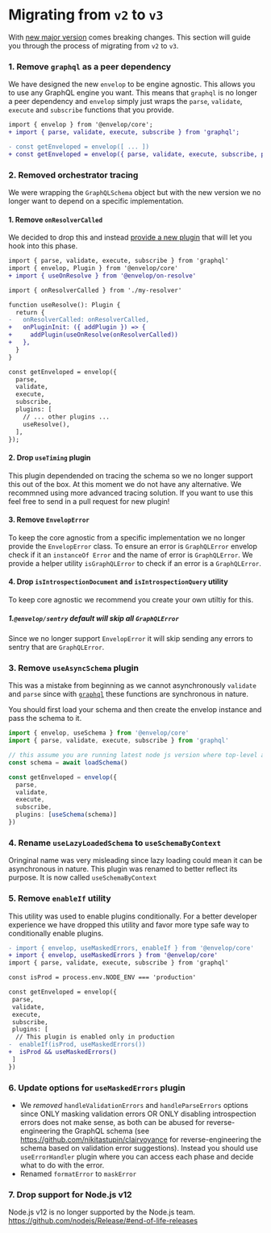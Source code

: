 # Migrating from `v2` to `v3`

With [new major version](https://github.com/n1ru4l/envelop/pull/1487) comes breaking changes. This section will guide you through the process of migrating from `v2` to `v3`.

### 1. Remove `graphql` as a peer dependency

We have designed the new `envelop` to be engine agnostic. This allows you to use any GraphQL engine you want. This means that `graphql` is no longer a peer dependency and `envelop` simply just wraps the `parse`, `validate`, `execute` and `subscribe` functions that you provide.

```diff
import { envelop } from '@envelop/core';
+ import { parse, validate, execute, subscribe } from 'graphql';

- const getEnveloped = envelop([ ... ])
+ const getEnveloped = envelop({ parse, validate, execute, subscribe, plugins: [ ... ] })
```

### 2. Removed orchestrator tracing

We were wrapping the `GraphQLSchema` object but with the new version we no longer want to depend on a specific implementation.

#### 1. Remove `onResolverCalled`

We decided to drop this and instead [provide a new plugin](https://github.com/n1ru4l/envelop/pull/1500) that will let you hook into this phase.

```diff
import { parse, validate, execute, subscribe } from 'graphql'
import { envelop, Plugin } from '@envelop/core'
+ import { useOnResolve } from '@envelop/on-resolve'

import { onResolverCalled } from './my-resolver'

function useResolve(): Plugin {
  return {
-   onResolverCalled: onResolverCalled,
+   onPluginInit: ({ addPlugin }) => {
+     addPlugin(useOnResolve(onResolverCalled))
+   },
  }
}

const getEnveloped = envelop({
  parse,
  validate,
  execute,
  subscribe,
  plugins: [
    // ... other plugins ...
    useResolve(),
  ],
});
```

#### 2. Drop `useTiming` plugin

This plugin dependended on tracing the schema so we no longer support this out of the box. At this moment we do not have any alternative. We recommned using more advanced tracing solution. If you want to use this feel free to send in a pull request for new plugin!

#### 3. Remove `EnvelopError`

To keep the core agnostic from a specific implementation we no longer provide the `EnvelopError` class. To ensure an error is `GraphQLError` envelop check if it an `instanceOf Error` and the name of error is `GraphQLError`. We provide a helper utility `isGraphQLError` to check if an error is a `GraphQLError`.

#### 4. Drop `isIntrospectionDocument` and `isIntrospectionQuery` utility

To keep core agnostic we recommend you create your own utiltiy for this.

##### 1.`@envelop/sentry` default will skip all `GraphQLError`

Since we no longer support `EnvelopError` it will skip sending any errors to sentry that are `GraphQLError`.

### 3. Remove `useAsyncSchema` plugin

This was a mistake from beginning as we cannot asynchronously `validate` and `parse` since with [`graphql`](https://github.com/graphql/graphql-js) these functions are synchronous in nature.

You should first load your schema and then create the envelop instance and pass the schema to it.

```ts
import { envelop, useSchema } from '@envelop/core'
import { parse, validate, execute, subscribe } from 'graphql'

// this assume you are running latest node js version where top-level await is supported
const schema = await loadSchema()

const getEnveloped = envelop({
  parse,
  validate,
  execute,
  subscribe,
  plugins: [useSchema(schema)]
})
```

### 4. Rename `useLazyLoadedSchema` to `useSchemaByContext`

Oringinal name was very misleading since lazy loading could mean it can be asynchronous in nature. This plugin was renamed to better reflect its purpose. It is now called `useSchemaByContext`

### 5. Remove `enableIf` utility

This utility was used to enable plugins conditionally. For a better developer experience we have dropped this utility and favor more type safe way to conditionally enable plugins.

```diff
- import { envelop, useMaskedErrors, enableIf } from '@envelop/core'
+ import { envelop, useMaskedErrors } from '@envelop/core'
import { parse, validate, execute, subscribe } from 'graphql'

const isProd = process.env.NODE_ENV === 'production'

const getEnveloped = envelop({
 parse,
 validate,
 execute,
 subscribe,
 plugins: [
  // This plugin is enabled only in production
-  enableIf(isProd, useMaskedErrors())
+  isProd && useMaskedErrors()
 ]
})
```

### 6. Update options for `useMaskedErrors` plugin

- We _removed_ `handleValidationErrors` and `handleParseErrors` options since ONLY masking validation errors OR ONLY disabling introspection errors does not make sense, as both can be abused for reverse-engineering the GraphQL schema (see https://github.com/nikitastupin/clairvoyance for reverse-engineering the schema based on validation error suggestions). Instead you should use `useErrorHandler` plugin where you can access each phase and decide what to do with the error.
- Renamed `formatError` to `maskError`

### 7. Drop support for Node.js v12

Node.js v12 is no longer supported by the Node.js team. https://github.com/nodejs/Release/#end-of-life-releases

